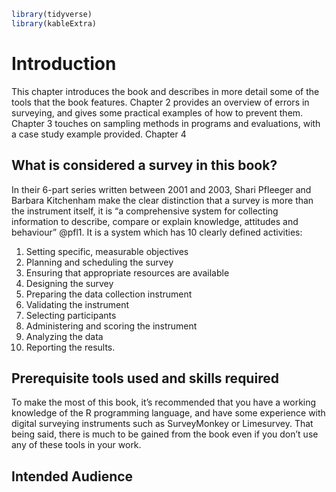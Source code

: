 
```r

library(tidyverse)
library(kableExtra)

```

# Introduction {#intro}


This chapter introduces the book and describes in more detail some of the tools that the book features. Chapter 2 provides an overview of errors in surveying, and gives some practical examples of how to prevent them. Chapter 3 touches on sampling methods in programs and evaluations, with a case study example provided. Chapter 4 

## What is considered a survey in this book? {#surveydef}

In their 6-part series written between 2001 and 2003, Shari Pfleeger and Barbara Kitchenham make the clear distinction that a survey is more than the instrument itself, it is "a comprehensive system for collecting information to describe, compare or explain knowledge, attitudes and behaviour" @pfl1. It is a system which has 10 clearly defined activities:  

1. Setting specific, measurable objectives
2. Planning and scheduling the survey
3. Ensuring that appropriate resources are available
4. Designing the survey
5. Preparing the data collection instrument
6. Validating the instrument
7. Selecting participants
8. Administering and scoring the instrument
9. Analyzing the data
10. Reporting the results.


## Prerequisite tools used and skills required

To make the most of this book, it's recommended that you have a working knowledge of the R programming language, and have some experience with digital surveying instruments such as SurveyMonkey or Limesurvey. That being said, there is much to be gained from the book even if you don't use any of these tools in your work.


## Intended Audience




 

